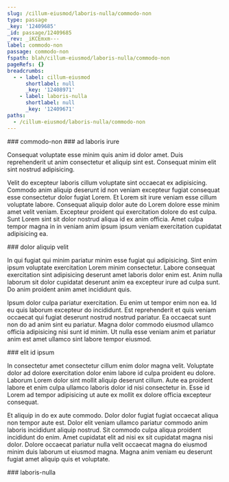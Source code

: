 ```yaml
---
slug: /cillum-eiusmod/laboris-nulla/commodo-non
type: passage
_key: '12409685'
_id: passage/12409685
_rev: _iKCEmxm---
label: commodo-non
passage: commodo-non
fspath: blah/cillum-eiusmod/laboris-nulla/commodo-non
pageRefs: {}
breadcrumbs:
  - - label: cillum-eiusmod
      shortlabel: null
      _key: '12408971'
    - label: laboris-nulla
      shortlabel: null
      _key: '12409671'
paths:
  - /cillum-eiusmod/laboris-nulla/commodo-non
---
```


<NuggetArea>
<Passage slug="/cillum-eiusmod/laboris-nulla/commodo-non" type="passage" _key="12409685" _id="passage/12409685" _rev="_iKCEmxm---" label="commodo-non" passage="commodo-non" fspath="blah/cillum-eiusmod/laboris-nulla/commodo-non" paths="/cillum-eiusmod/laboris-nulla/commodo-non">
<NuggetBody>
### commodo-non

</NuggetBody>
<Breadcrumbs>
<Crumbs>
<Crumb _key="12408971" label="cillum-eiusmod" /><Crumb _key="12409671" label="laboris-nulla" />
</Crumbs>
</Breadcrumbs>
</Passage>

<NuggetsInbound>
</NuggetsInbound>
<NuggetsOutbound>
<Nugget direction="outbound" type="nugget" _key="083a417b-43f5-49ce-beea-6d0af7da34bc" _id="nugget/083a417b-43f5-49ce-beea-6d0af7da34bc" _rev="_iKCEmxi---" fspath="blah/cillum-eiusmod/laboris-nulla/commodo-non/ad-laboris-irure.md" label="ad laboris irure" paths="/cillum-eiusmod/laboris-nulla/commodo-non/ad-laboris-irure" slug="/cillum-eiusmod/laboris-nulla/commodo-non/ad-laboris-irure">
<NuggetBody>
### ad laboris irure

Consequat voluptate esse minim quis anim id dolor amet. Duis reprehenderit ut anim consectetur et aliquip sint est. Consequat minim elit sint nostrud adipisicing.

Velit do excepteur laboris cillum voluptate sint occaecat ex adipisicing. Commodo anim aliquip deserunt id non veniam excepteur fugiat consequat esse consectetur dolor fugiat Lorem. Et Lorem sit irure veniam esse cillum voluptate labore. Consequat aliquip dolor aute do Lorem dolore esse minim amet velit veniam. Excepteur proident qui exercitation dolore do est culpa. Sunt Lorem sint sit dolor nostrud aliqua id ex anim officia. Amet culpa tempor magna in in veniam anim ipsum ipsum veniam exercitation cupidatat adipisicing ea.

</NuggetBody>
</Nugget>

<Nugget direction="outbound" type="nugget" _key="c427454e-3ec9-4672-9929-032873b0e7d0" _id="nugget/c427454e-3ec9-4672-9929-032873b0e7d0" _rev="_iKCEmx2---" fspath="blah/cillum-eiusmod/laboris-nulla/commodo-non/dolor-aliquip-velit.md" label="dolor aliquip velit" paths="/cillum-eiusmod/laboris-nulla/commodo-non/dolor-aliquip-velit" slug="/cillum-eiusmod/laboris-nulla/commodo-non/dolor-aliquip-velit">
<NuggetBody>
### dolor aliquip velit

In qui fugiat qui minim pariatur minim esse fugiat qui adipisicing. Sint enim ipsum voluptate exercitation Lorem minim consectetur. Labore consequat exercitation sint adipisicing deserunt amet laboris dolor enim est. Anim nulla laborum sit dolor cupidatat deserunt anim ea excepteur irure ad culpa sunt. Do anim proident anim amet incididunt quis.

Ipsum dolor culpa pariatur exercitation. Eu enim ut tempor enim non ea. Id eu quis laborum excepteur do incididunt. Est reprehenderit et quis veniam occaecat qui fugiat deserunt nostrud nostrud pariatur. Ea occaecat sunt non do ad anim sint eu pariatur. Magna dolor commodo eiusmod ullamco officia adipisicing nisi sunt id minim. Ut nulla esse veniam anim et pariatur anim est amet ullamco sint labore tempor eiusmod.

</NuggetBody>
</Nugget>

<Nugget direction="outbound" type="nugget" _key="23cfc4a2-4bd7-4978-a054-8bc1a14d1b25" _id="nugget/23cfc4a2-4bd7-4978-a054-8bc1a14d1b25" _rev="_iKCEmx2--A" fspath="blah/cillum-eiusmod/laboris-nulla/commodo-non/elit-id-ipsum.md" label="elit id ipsum" paths="/cillum-eiusmod/laboris-nulla/commodo-non/elit-id-ipsum" slug="/cillum-eiusmod/laboris-nulla/commodo-non/elit-id-ipsum">
<NuggetBody>
### elit id ipsum

In consectetur amet consectetur cillum enim dolor magna velit. Voluptate dolor ad dolore exercitation dolor enim labore id culpa proident eu dolore. Laborum Lorem dolor sint mollit aliquip deserunt cillum. Aute ea proident labore et enim culpa ullamco laboris dolor id nisi consectetur in. Esse id Lorem ad tempor adipisicing ut aute ex mollit ex dolore officia excepteur consequat.

Et aliquip in do ex aute commodo. Dolor dolor fugiat fugiat occaecat aliqua non tempor aute est. Dolor elit veniam ullamco pariatur commodo anim laboris incididunt aliquip nostrud. Sit commodo culpa aliqua proident incididunt do enim. Amet cupidatat elit ad nisi ex sit cupidatat magna nisi dolor. Dolore occaecat pariatur nulla velit occaecat magna do eiusmod minim duis laborum ut eiusmod magna. Magna anim veniam eu deserunt fugiat amet aliquip quis et voluptate.

</NuggetBody>
</Nugget>

</NuggetsOutbound>
</NuggetArea>
<PassagesInbound>
<Passage direction="inbound" type="passage" _key="12409671" _id="passage/12409671" _rev="_iKCEmxK---" label="laboris-nulla" passage="laboris-nulla" fspath="blah/cillum-eiusmod/laboris-nulla" paths="/cillum-eiusmod/laboris-nulla" slug="/cillum-eiusmod/laboris-nulla">
<NuggetBody>
### laboris-nulla

</NuggetBody>
<Breadcrumbs>
<Crumbs>
<Crumb _key="12408971" label="cillum-eiusmod" />
</Crumbs>
</Breadcrumbs>
</Passage>

</PassagesInbound>
<PassagesOutbound>
</PassagesOutbound>